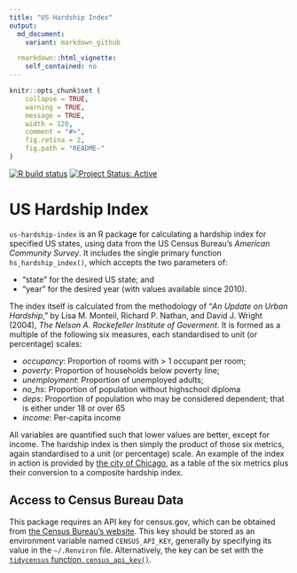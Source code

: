 ```yaml
---
title: "US Hardship Index"
output:
  md_document:
    variant: markdown_github

  rmarkdown::html_vignette:
    self_contained: no
---
```


<!-- README.md is generated from README.Rmd. Please edit that file -->

```r
knitr::opts_chunk$set (
    collapse = TRUE,
    warning = TRUE,
    message = TRUE,
    width = 120,
    comment = "#>",
    fig.retina = 2,
    fig.path = "README-"
)
```

[![R build
status](https://github.com/UrbanAnalyst/us-hardship-index/workflows/R-CMD-check/badge.svg)](https://github.com/UrbanAnalyst/us-hardship-index/actions?query=workflow%3AR-CMD-check)
[![Project Status: Active](https://www.repostatus.org/badges/latest/active.svg)](https://www.repostatus.org/#active)


# US Hardship Index

`us-hardship-index` is an R package for calculating a hardship index for
specified US states, using data from the US Census Bureau's *American Community
Survey*. It includes the single primary function `hs_hardship_index()`, which
accepts the two parameters of:

- "state" for the desired US state; and
- "year" for the desired year (with values available since 2010).

The index itself is calculated from the methodology of "*An Update on Urban
Hardship*," by Lisa M. Monteil, Richard P. Nathan, and David J. Wright (2004),
*The Nelson A. Rockefeller Institute of Goverment*. It is formed as a multiple
of the following six measures, each standardised to unit (or percentage)
scales:

- *occupancy*: Proportion of rooms with > 1 occupant per room;
- *poverty*: Proportion of households below poverty line;
- *unemployment*: Proportion of unemployed adults;
- *no_hs*: Proportion of population without highschool diploma
- *deps*:  Proportion of population who may be considered dependent; that is
  either under 18 or over 65
- *income*: Per-capita income

All variables are quantified such that lower values are better, except for
income. The hardship index is then simply the product of those six metrics,
again standardised to a unit (or percentage) scale. An example of the index in
action is provided by [the city of Chicago](
https://data.cityofchicago.org/Health-Human-Services/Census-Data-Selected-socioeconomic-indicators-in-C/kn9c-c2s2/data),
as a table of the six metrics plus their conversion to a composite hardship
index.

## Access to Census Bureau Data

This package requires an API key for census.gov, which can be obtained from
[the Census Bureau's website](https://api.census.gov/data/key_signup.html).
This key should be stored as an environment variable named `CENSUS_API_KEY`,
generally by specifying its value in the `~/.Renviron` file. Alternatively, the
key can be set with the [`tidycensus` function,
`census_api_key()`](https://walker-data.com/tidycensus/reference/census_api_key.html).
